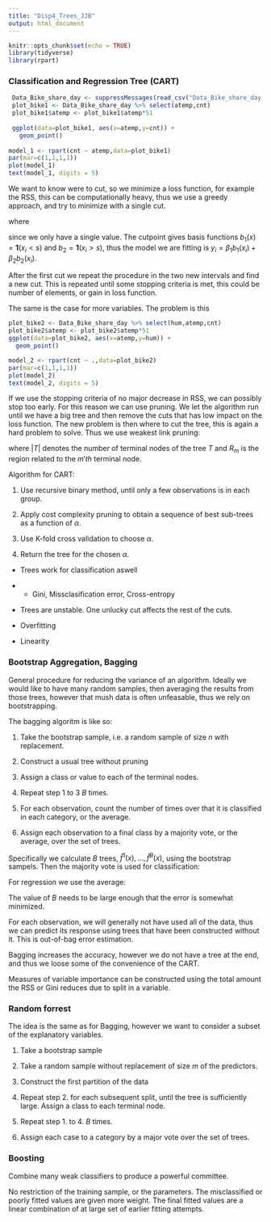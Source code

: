 ```yaml
---
title: "Disp4_Trees_JJB"
output: html_document
---
```


```r
knitr::opts_chunk$set(echo = TRUE)
library(tidyverse)
library(rpart)

```

### Classification and Regression Tree (CART)

```r
 Data_Bike_share_day <- suppressMessages(read_csv("Data_Bike_share_day.csv"))
 plot_bike1 <- Data_Bike_share_day %>% select(atemp,cnt)
 plot_bike1$atemp <- plot_bike1$atemp*51
 
 ggplot(data=plot_bike1, aes(x=atemp,y=cnt)) + 
   geom_point() 
  
model_1 <- rpart(cnt ~ atemp,data=plot_bike1)
par(mar=c(1,1,1,1))
plot(model_1)
text(model_1, digits = 5)
```

We want to know were to cut, so we minimize a loss function, for example the RSS, this can be computationally heavy, thus we use a greedy approach, and try to minimize with a single cut.


\begin{align}
\arg\ \underset{s}{\min}\ \left(\arg\underset{c_1}{\min}\ \sum_{x_i<s} (y_i-c_1)^2 + \arg\underset{c_2}{\min}\ \sum_{x_i>s} (y_i-c_2)^2 \right)
\end{align}
where
\begin{align}
\arg\underset{c_1}{\min}\ \sum_{x_i<s} (y_i-c_1)^2 = \hat{y_1}, \quad \arg\underset{c_2}{\min}\ \sum_{x_i<s} (y_i-c_1)^2 = \hat{y_2} 
\end{align}

since we only have a single value. The cutpoint gives basis functions $b_1 (x)=\mathbf{1}(x_i<s)$ and $b_2=\mathbf{1}(x_i>s)$, thus the model we are fitting is $y_i=\beta_1b_1(x_i)+\beta_2b_2(x_i)$.

After the first cut we repeat the procedure in the two new intervals and find a new cut.
This is repeated until some stopping criteria is met, this could be number of elements, or gain in loss function.

The same is the case for more variables. The problem is this

\begin{align}
\arg\ \underset{s,j}{\min}\ \left( \sum_{i|x_i\in R_1(s,j)} (y_i-\hat{y}_{R_1})^2 + \sum_{i|x_i\in R_2(s,j)} (y_i-\hat{y}_{R_2})^2 \right)
\end{align}

```r
plot_bike2 <- Data_Bike_share_day %>% select(hum,atemp,cnt)
plot_bike2$atemp <- plot_bike2$atemp*51
ggplot(data=plot_bike2, aes(x=atemp,y=hum)) +
  geom_point()

model_2 <- rpart(cnt ~ .,data=plot_bike2)
par(mar=c(1,1,1,1))
plot(model_2)
text(model_2, digits = 5)


```

If we use the stopping criteria of no major decrease in RSS, we can possibly stop too early.
For this reason we can use pruning. We let the algorithm run until we have a big tree and then remove the cuts that has low impact on the loss function. The new problem is then where to cut the tree, this is again a hard problem to solve. Thus we use weakest link pruning:

\begin{align}
C_\alpha(T)=\sum^{|T|}_{m=1}\sum_{\{i|x_i\in R_m\}}(y_i-\hat{y}_{R_m})^2+\alpha|T|
\end{align}

where $|T|$ denotes the number of terminal nodes of the tree $T$ and $R_m$ is the region related to the $m'th$ terminal node.

Algorithm for CART:

1. Use recursive binary method, until only a few observations is in each group.

1. Apply cost complexity pruning to obtain a sequence of best sub-trees as a function of $\alpha$.

1. Use K-fold cross validation to choose $\alpha$.

1. Return the tree for the chosen $\alpha$.

* Trees work for classification aswell

* * Gini, Missclasification error, Cross-entropy

* Trees are unstable. One unlucky cut affects the rest of the cuts.

* Overfitting

* Linearity

### Bootstrap Aggregation, Bagging

General procedure for reducing the variance of an algorithm. Ideally we would like to have many random samples, then averaging the results from those trees, however that mush data is often unfeasable, thus we rely on bootstrapping.

The bagging algoritm is like so:

1. Take the bootstrap sample, i.e. a random sample of size $n$ with replacement.

1. Construct a usual tree without pruning

1. Assign a class or value to each of the terminal nodes.

1. Repeat step $1$ to $3$ $B$ times.

1. For each observation, count the number of times over that it is classified in each category, or the average.

1. Assign each observation to a final class by a majority vote, or the average, over the set of trees.

Specifically we calculate $B$ trees, $\hat{f}^1(x),\ldots,\hat{f}^B(x)$, using the bootstrap sampels.
Then the majority vote is used for classification:

\begin{align}
\hat{f}_{vote}(x)= \arg\underset{k}{\max}\ \sum_{j=1}^B \mathbf{1} (\hat{f}^j(x)=k). 
\end{align}

For regression we use the average:

\begin{align}
\hat{f}_{avg}(x)= \frac{1}{B}\sum_{j=1}^B\hat{f}^j(x). 
\end{align}

The value of $B$ needs to be large enough that the error is somewhat minimized.

For each observation, we will generally not have used all of the data, thus we can predict its response using trees that have been constructed without it. This is out-of-bag error estimation.

Bagging increases the accuracy, however we do not have a tree at the end, and thus we loose some of the convenience of the CART.

Measures of variable importance can be constructed using the total amount the RSS or 
Gini reduces due to split in a variable. 

### Random forrest

The idea is the same as for Bagging, however we want to consider a subset of the explanatory variables.

1. Take a bootstrap sample

1. Take a random sample without replacement of size $m$ of the predictors.

1. Construct the first partition of the data

1. Repeat step 2. for each subsequent split, until the tree is sufficiently large. Assign a class to each terminal node.

1. Repeat step 1. to 4. $B$ times.

1. Assign each case to a category by a major vote over the set of trees.

### Boosting

Combine many weak classifiers to produce a powerful committee.

No restriction of the training sample, or the parameters. The misclassified or poorly fitted
values are given more weight. The final fitted values are a linear combination of at large set of earlier fitting attempts.







